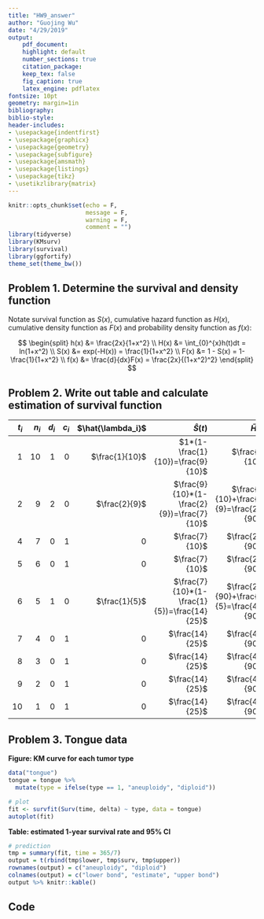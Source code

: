 ```yaml
---
title: "HW9_answer"
author: "Guojing Wu"
date: "4/29/2019"
output:
    pdf_document:
    highlight: default
    number_sections: true
    citation_package:
    keep_tex: false
    fig_caption: true
    latex_engine: pdflatex
fontsize: 10pt
geometry: margin=1in
bibliography:
biblio-style:
header-includes:
- \usepackage{indentfirst}
- \usepackage{graphicx}
- \usepackage{geometry}
- \usepackage{subfigure}
- \usepackage{amsmath}
- \usepackage{listings}
- \usepackage{tikz}
- \usetikzlibrary{matrix}
---
```


```r
knitr::opts_chunk$set(echo = F, 
                      message = F, 
                      warning = F, 
                      comment = "")
library(tidyverse)
library(KMsurv)
library(survival)
library(ggfortify)
theme_set(theme_bw())
```

## Problem 1. Determine the survival and density function

Notate survival function as $S(x)$, cumulative hazard function as $H(x)$, cumulative density function as $F(x)$ and probability density function as $f(x)$:

$$
\begin{split}
h(x) &= \frac{2x}{1+x^2} \\
H(x) &= \int_{0}^{x}h(t)dt = ln(1+x^2) \\
S(x) &= exp(-H(x)) = \frac{1}{1+x^2} \\
F(x) &= 1 - S(x) = 1- \frac{1}{1+x^2} \\
f(x) &= \frac{d}{dx}F(x) = \frac{2x}{(1+x^2)^2}
\end{split}
$$

## Problem 2. Write out table and calculate estimation of survival function

|$t_i$|$n_i$|$d_i$|$c_i$|$\hat{\lambda_i}$|                                $\hat{S}(t)$|                           $\tilde{H}(t)$| $exp(-\tilde{H}(t))$|
|----:|----:|----:|----:|----------------:|-------------------------------------------:|----------------------------------------:|--------------------:|
|    1|   10|    1|    0|   $\frac{1}{10}$|           $1*(1-\frac{1}{10})=\frac{9}{10}$|                           $\frac{1}{10}$|0.905|
|    2|    9|    2|    0|    $\frac{2}{9}$| $\frac{9}{10}*(1-\frac{2}{9})=\frac{7}{10}$| $\frac{1}{10}+\frac{2}{9}=\frac{29}{90}$|0.725|
|    4|    7|    0|    1|                0|                              $\frac{7}{10}$|                          $\frac{29}{90}$|0.725|
|    5|    6|    0|    1|                0|                              $\frac{7}{10}$|                          $\frac{29}{90}$|0.725|
|    6|    5|    1|    0|    $\frac{1}{5}$|$\frac{7}{10}*(1-\frac{1}{5})=\frac{14}{25}$|$\frac{29}{90}+\frac{1}{5}=\frac{47}{90}$|0.593|
|    7|    4|    0|    1|                0|                             $\frac{14}{25}$|                          $\frac{47}{90}$|0.593|
|    8|    3|    0|    1|                0|                             $\frac{14}{25}$|                          $\frac{47}{90}$|0.593|
|    9|    2|    0|    1|                0|                             $\frac{14}{25}$|                          $\frac{47}{90}$|0.593|
|   10|    1|    0|    1|                0|                             $\frac{14}{25}$|                          $\frac{47}{90}$|0.593|

## Problem 3. Tongue data

**Figure: KM curve for each tumor type**

```r
data("tongue")
tongue = tongue %>% 
  mutate(type = ifelse(type == 1, "aneuploidy", "diploid"))

# plot
fit <- survfit(Surv(time, delta) ~ type, data = tongue)
autoplot(fit)
```

**Table: estimated 1-year survival rate and 95% CI**

```r
# prediction
tmp = summary(fit, time = 365/7)
output = t(rbind(tmp$lower, tmp$surv, tmp$upper))
rownames(output) = c("aneuploidy", "diploid")
colnames(output) = c("lower bond", "estimate", "upper bond")
output %>% knitr::kable()
```

## Code
```r
```